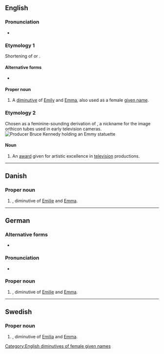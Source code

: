 {{also|emmy}}
==English==

===Pronunciation===
* {{rhymes|en|ɛmi}}

===Etymology 1===
Shortening of {{m|en|Emily}} or {{m|en|Emma}}.

====Alternative forms====
* {{l|en|Emmie}}

====Proper noun====
{{en-proper noun}}

# A [[diminutive]] of [[Emily]] and [[Emma]], also used as a female [[given name]].

===Etymology 2===
{{wikipedia|Emmy Award}}
Chosen as a feminine-sounding derivation of {{m|en|immy}}, a nickname for the image orthicon tubes used in early television cameras.
[[Image:Bruce Kennedy.jpg|thumb|Producer Bruce Kennedy holding an Emmy statuette]]

====Noun====
{{en-noun}}<!--plural is Emmys NOT Emmies-->

# An [[award]] given for artistic excellence in [[television]] productions.

[[Category:English diminutives of female given names]]

----

==Danish==

===Proper noun===
{{head|da|proper noun}}

# {{given name|da|female}}, diminutive of [[Emilie]] and [[Emma]].

----

==German==

===Alternative forms===
* {{l|de|Emmi}}

===Pronunciation===
* {{audio|de|De-Emmy.ogg|Audio}}

===Proper noun===
{{de-proper noun|f}}

# {{given name|de|female}}, diminutive of [[Emilie]] and [[Emma]].

----

==Swedish==

===Proper noun===
{{sv-proper noun|c}}

# {{given name|sv|female}}, diminutive of [[Emilia]] and [[Emma]].